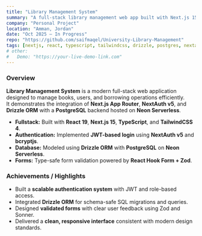 ```yaml
---
title: "Library Management System"
summary: "A full-stack library management web app built with Next.js 15, React 19, TypeScript, and TailwindCSS."
company: "Personal Project"
location: "Amman, Jordan"
date: "Oct 2025 – In Progress"
repo: "https://github.com/saifmaqel/University-Library-Management"
tags: [nextjs, react, typescript, tailwindcss, drizzle, postgres, nextauth, zod]
# other:
#   Demo: "https://your-live-demo-link.com"
---
```


### Overview

**Library Management System** is a modern full-stack web application designed to manage books, users, and borrowing operations efficiently.  
It demonstrates the integration of **Next.js App Router**, **NextAuth v5**, and **Drizzle ORM** with a **PostgreSQL** backend hosted on **Neon Serverless**.

- **Fullstack:** Built with **React 19**, **Next.js 15**, **TypeScript**, and **TailwindCSS 4**.
- **Authentication:** Implemented **JWT-based login** using **NextAuth v5** and **bcryptjs**.
- **Database:** Modeled using **Drizzle ORM** with **PostgreSQL** on **Neon Serverless**.
- **Forms:** Type-safe form validation powered by **React Hook Form + Zod**.

### Achievements / Highlights

- Built a **scalable authentication system** with JWT and role-based access.
- Integrated **Drizzle ORM** for schema-safe SQL migrations and queries.
- Designed **validated forms** with clear user feedback using Zod and Sonner.
- Delivered a **clean, responsive interface** consistent with modern design standards.

